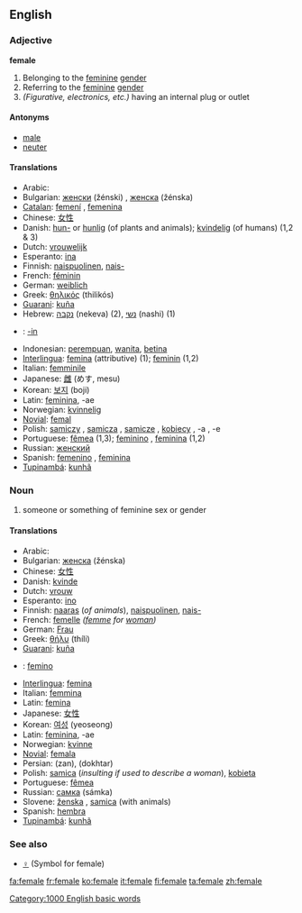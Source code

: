 {{wikipedia}}
==English==

===Adjective===
'''female''' {{notcomp}}

# Belonging to the [[feminine]] [[gender]]
# Referring to the [[feminine]] [[gender]]
#''(Figurative, electronics, etc.)'' having an internal plug or outlet

====Antonyms====
*[[male]]
*[[neuter]]

====Translations====
*Arabic: {{ARchar|[[انثي|أُنْثَي]]}} {{Unicode|(’únθi)}}
*Bulgarian: [[женски]] (žénski) {{m}}, [[женска]] (žénska) {{f}}
*[[Catalan]]: [[femení]] {{m}}, [[femenina]] {{f}}
*Chinese: [[女性]]
*Danish: [[hun-]] or [[hunlig]] (of plants and animals); [[kvindelig]] (of humans) (1,2 & 3)
*Dutch: [[vrouwelijk]]
*Esperanto: [[ina]]
*Finnish: [[naispuolinen]], [[naispuolinen|nais-]]
*French: [[féminin]]
*German: [[weiblich]]
*Greek: [[θηλικός]] (thilikós)
*[[Guarani]]: [[kuña]]
*Hebrew: [[נקבה]] (nekeva) (2), [[נשי]] (nashi) (1)
*{{io}}: [[-in]]
*Indonesian: [[perempuan]], [[wanita]], [[betina]]
*[[Interlingua]]: [[femina]] (attributive) (1); [[feminin]] (1,2)
*Italian: [[femminile]]
*Japanese: [[雌]] (めす, mesu)
*Korean: [[보지]] (boji)
*Latin: [[feminina]], -ae {{f}}
*Norwegian: [[kvinnelig]]
*[[Novial]]: [[femal]]
*Polish: [[samiczy]] {{m}}, [[samicza]] {{f}}, [[samicze]] {{n}}, [[kobiecy]] {{m}}, -a {{f}}, -e {{n}}
*Portuguese: [[fêmea]] {{f}} (1,3); [[feminino]] {{m}}, [[feminina]] {{f}} (1,2)
*Russian: [[женский]]
*Spanish: [[femenino]] {{m}}, [[feminina]] {{f}}
*[[Tupinambá]]: [[kunhã]]

===Noun===
{{en-noun-reg}}

# someone or something of feminine sex or gender

====Translations====
*Arabic: {{ARchar|[[انثي|أُنْثَي]]}} {{Unicode|(’únθi)}}
*Bulgarian: [[женска]] (žénska) {{f}}
*Chinese: [[女性]]
*Danish: [[kvinde]] {{c}}
*Dutch: [[vrouw]] {{c}}
*Esperanto: [[ino]]
*Finnish: [[naaras]] (''of animals''), [[naispuolinen]], [[naispuolinen|nais-]] 
*French: [[femelle]] ''([[femme]] for [[woman]])''
*German: [[Frau]] {{f}}
*Greek: [[θήλυ]] (thíli)
*[[Guarani]]: [[kuña]]
*{{io}}: [[femino]]
*[[Interlingua]]: [[femina]]
*Italian: [[femmina]] {{f}}
*Latin: [[femina]] {{f}}
*Japanese: [[女性]]
*Korean: [[여성]] (yeoseong)
*Latin: [[feminina]], -ae {{f}}
*Norwegian: [[kvinne]]
*[[Novial]]: [[femala]]
*Persian: {{FAchar|[[زن]]}} (zan), {{FAchar|[[دختر]]}} (dokhtar)
*Polish: [[samica]] {{f}} (''insulting if used to describe a woman''), [[kobieta]] {{f}}
*Portuguese: [[fêmea]] {{f}}
*Russian: [[самка]] (sámka) {{f}}
*Slovene: [[ženska]] {{f}}, [[samica]] {{f}} (with animals)
*Spanish: [[hembra]] {{f}}
*[[Tupinambá]]: [[kunhã]]

===See also===
*[[♀]] (Symbol for female)

[[Category:1000 English basic words]]

[[fa:female]]
[[fr:female]]
[[ko:female]]
[[it:female]]
[[fi:female]]
[[ta:female]]
[[zh:female]]